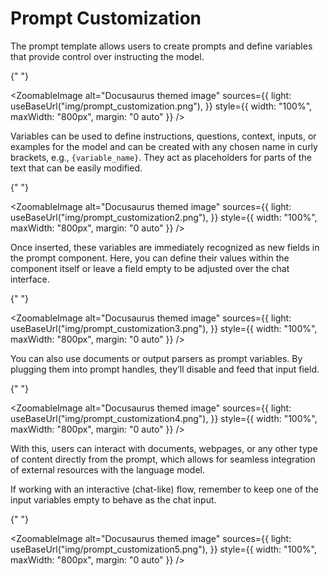 
# Prompt Customization

The prompt template allows users to create prompts and define variables that provide control over instructing the model.

{" "}

<ZoomableImage
  alt="Docusaurus themed image"
  sources={{
    light: useBaseUrl("img/prompt_customization.png"),
  }}
  style={{ width: "100%", maxWidth: "800px", margin: "0 auto" }}
/>

Variables can be used to define instructions, questions, context, inputs, or examples for the model and can be created with any chosen name in curly brackets, e.g., `{variable_name}`. They act as placeholders for parts of the text that can be easily modified.

{" "}

<ZoomableImage
  alt="Docusaurus themed image"
  sources={{
    light: useBaseUrl("img/prompt_customization2.png"),
  }}
  style={{ width: "100%", maxWidth: "800px", margin: "0 auto" }}
/>

Once inserted, these variables are immediately recognized as new fields in the prompt component. Here, you can define their values within the component itself or leave a field empty to be adjusted over the chat interface.

{" "}

<ZoomableImage
  alt="Docusaurus themed image"
  sources={{
    light: useBaseUrl("img/prompt_customization3.png"),
  }}
  style={{ width: "100%", maxWidth: "800px", margin: "0 auto" }}
/>

You can also use documents or output parsers as prompt variables. By plugging them into prompt handles, they’ll disable and feed that input field.

{" "}

<ZoomableImage
  alt="Docusaurus themed image"
  sources={{
    light: useBaseUrl("img/prompt_customization4.png"),
  }}
  style={{ width: "100%", maxWidth: "800px", margin: "0 auto" }}
/>

With this, users can interact with documents, webpages, or any other type of content directly from the prompt, which allows for seamless integration of external resources with the language model.

If working with an interactive (chat-like) flow, remember to keep one of the input variables empty to behave as the chat input.

{" "}

<ZoomableImage
  alt="Docusaurus themed image"
  sources={{
    light: useBaseUrl("img/prompt_customization5.png"),
  }}
  style={{ width: "100%", maxWidth: "800px", margin: "0 auto" }}
/>
